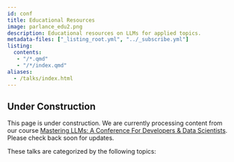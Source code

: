 ```yaml
---
id: conf
title: Educational Resources
image: parlance_edu2.png
description: Educational resources on LLMs for applied topics.
metadata-files: ["_listing_root.yml", "../_subscribe.yml"]
listing:
  contents: 
   - "/*.qmd"
   - "/*/index.qmd"
aliases:
  - /talks/index.html
---
```


:::{.callout-caution}
## Under Construction

This page is under construction.  We are currently processing content from our course [Mastering LLMs: A Conference For Developers & Data Scientists](https://maven.com/parlance-labs/fine-tuning).  Please check back soon for updates.
:::

These talks are categorized by the following topics:

